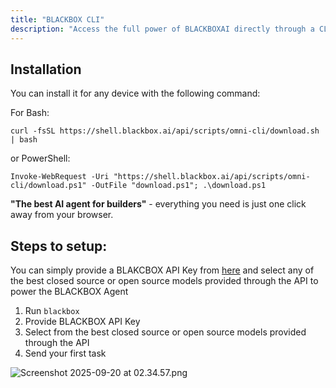 ```yaml
---
title: "BLACKBOX CLI"
description: "Access the full power of BLACKBOXAI directly through a CLI"
---
```


## Installation

You can install it for any device with the following command:

For Bash:

`curl -fsSL https://shell.blackbox.ai/api/scripts/omni-cli/download.sh | bash`

or PowerShell:

`Invoke-WebRequest -Uri "https://shell.blackbox.ai/api/scripts/omni-cli/download.ps1" -OutFile "download.ps1"; .\download.ps1`

**"The best AI agent for builders"** - everything you need is just one click away from your browser.

## Steps to setup:

You can simply provide a BLAKCBOX API Key from [here](https://www.blackbox.ai/dashboard) and select any of the best closed source or open source models provided through the API to power the BLACKBOX Agent

1. Run `blackbox`
2. Provide BLACKBOX API Key
3. Select from the best closed source or open source models provided through the API
4. Send your first task

<img
  src="/images/Screenshot2025-09-20at02.34.57.png"
  alt="Screenshot 2025-09-20 at 02.34.57.png"
  title="Screenshot 2025-09-20 at 02.34.57.png"
  className="mx-auto"
/>